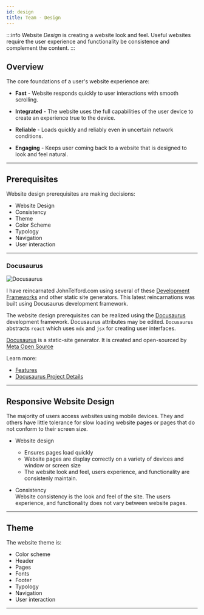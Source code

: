 ```yaml
---
id: design
title: Team - Design
---
```



:::info
Website *Design* is creating a website look and feel. Useful websites require the user experience and functionality be consistence and complement the content.
:::

## Overview

The core foundations of a user's website experience are:

- **Fast** - Website responds quickly to user interactions with smooth scrolling.

- **Integrated** - The website uses the full capabilities of the user device to create an experience true to the device.

- **Reliable** - Loads quickly and reliably even in uncertain network conditions.

- **Engaging** - Keeps user coming back to a website that is designed to look and feel natural.

---

## Prerequisites

Website design prerequisites are making decisions:

- Website Design
- Consistency
- Theme
- Color Scheme
- Typology
- Navigation
- User interaction
---

### Docusaurus

![Docusaurus](/img/docusauruslogo.png)

I have reincarnated JohnTelford.com using several of these [Development Frameworks](https://docusaurus.io/docs#comparison-with-other-tools) and other static site generators. This latest reincarnations was built using Docusaurus development framework.

The website design prerequisites can be realized using the [Docusaurus](https://docusaurus.io) development framework. Docusaurus attributes may be edited. `Docusaurus` abstracts `react` which uses `mdx` and `jsx` for creating user interfaces.

[Docusaurus](https://docusaurus.io/) is a static-site generator. It is created and open-sourced by [Meta Open Source](https://opensource.fb.com/)

Learn more:
- [Features](https://docusaurus.io/docs#features)
- [Docusaurus Project Details](https://opensource.fb.com/projects/docusaurus)


---

## Responsive Website Design

The majority of users access websites using mobile devices. They and others have little tolerance for slow loading website pages or pages that do not conform to their screen size.

- Website design

  - Ensures pages load quickly
  - Website pages are display correctly on a variety of devices and window or screen size
  - The website look and feel, users experience, and functionality are consistenly maintain.

- Consistency  
  Website consistency is the look and feel of the site. The users experience, and functionality does not vary between website pages.

---

## Theme

The website theme is:

- Color scheme
- Header
- Pages
- Fonts
- Footer
- Typology
- Navigation
- User interaction

---
